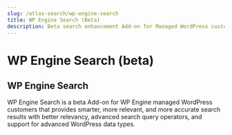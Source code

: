```yaml
---
slug: /atlas-search/wp-engine-search
title: WP Engine Search (Beta)
description: Beta search enhancement Add-on for Managed WordPress customers
---
```


# WP Engine Search (beta)

## WP Engine Search

WP Engine Search is a beta Add-on for WP Engine managed WordPress customers that provides smarter, more relevant, and more accurate search results with better relevancy, advanced search query operators, and support for advanced WordPress data types.
